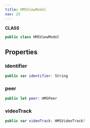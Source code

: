 ```yaml
---
title: HMSViewModel
nav: 25
---
```


**CLASS**

```swift
public class HMSViewModel
```

## Properties

### identifier

```swift
public var identifier: String
```

### peer

```swift
public let peer: HMSPeer
```

### videoTrack

```swift
public var videoTrack: HMSVideoTrack?
```
